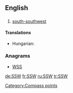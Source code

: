 ==English==

==={{abbreviation}}===
{{en-abbr}}

# [[south-southwest]]

====Translations====
{{trans-top|south-southwest}}
* Hungarian: {{t+|hu|DDNy}}
{{trans-mid}}
{{trans-bottom}}

===Anagrams===
* [[WSS#English|WSS]]


[[Category:Compass points]]

[[de:SSW]]
[[fr:SSW]]
[[ru:SSW]]
[[tr:SSW]]